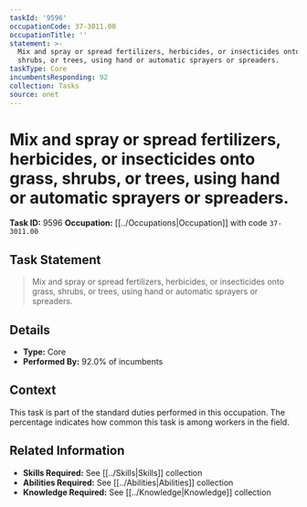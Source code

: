 ```yaml
---
taskId: '9596'
occupationCode: 37-3011.00
occupationTitle: ''
statement: >-
  Mix and spray or spread fertilizers, herbicides, or insecticides onto grass,
  shrubs, or trees, using hand or automatic sprayers or spreaders.
taskType: Core
incumbentsResponding: 92
collection: Tasks
source: onet
---
```

# Mix and spray or spread fertilizers, herbicides, or insecticides onto grass, shrubs, or trees, using hand or automatic sprayers or spreaders.

**Task ID:** 9596
**Occupation:** [[../Occupations|Occupation]] with code `37-3011.00`

## Task Statement

> Mix and spray or spread fertilizers, herbicides, or insecticides onto grass, shrubs, or trees, using hand or automatic sprayers or spreaders.

## Details

- **Type:** Core
- **Performed By:** 92.0% of incumbents

## Context

This task is part of the standard duties performed in this occupation. The percentage indicates how common this task is among workers in the field.

## Related Information

- **Skills Required:** See [[../Skills|Skills]] collection
- **Abilities Required:** See [[../Abilities|Abilities]] collection
- **Knowledge Required:** See [[../Knowledge|Knowledge]] collection
